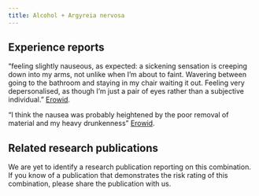 ---
title: Alcohol + Argyreia nervosa
---
## Experience reports

“feeling slightly nauseous, as expected: a sickening sensation is creeping down into my arms, not unlike when I’m about to faint. Wavering between going to the bathroom and staying in my chair waiting it out. Feeling very depersonalised, as though I’m just a pair of eyes rather than a subjective individual.” [Erowid](https://erowid.org/experiences/exp.php?ID=65221).

“I think the nausea was probably heightened by the poor removal of material and my heavy drunkenness” [Erowid](https://erowid.org/experiences/exp.php?ID=69450).

## Related research publications

We are yet to identify a research publication reporting on this combination. If you know of a publication that demonstrates the risk rating of this combination, please share the publication with us.



